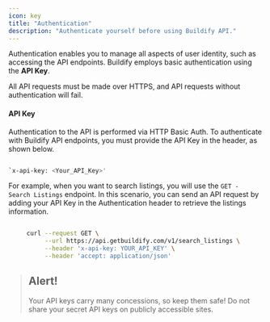 ```yaml
---
icon: key
title: "Authentication"
description: "Authenticate yourself before using Buildify API."
---
```

Authentication enables you to manage all aspects of user identity, such as accessing the API endpoints.
Buildify employs basic authentication using the **API Key**.

All API requests must be made over HTTPS, and API requests without authentication will fail.

#### API Key

Authentication to the API is performed via HTTP Basic Auth. To authenticate with Buildify API endpoints, you must provide the API Key in the header, as shown below.

```Bash Authentication Header

`x-api-key: <Your_API_Key>'
```

For example, when you want to search listings, you will use the `GET - Search Listings` endpoint. In this scenario, you can send an API request by adding your API Key in the Authentication header to retrieve the listings information.

```Bash Search Listings Sample

     curl --request GET \
          --url https://api.getbuildify.com/v1/search_listings \
          --header 'x-api-key: YOUR_API_KEY' \
          --header 'accept: application/json'
```

> ## <Icon icon="road-barrier" />  Alert!
>
> Your API keys carry many concessions, so keep them safe! Do not share your secret API keys on publicly accessible sites.
